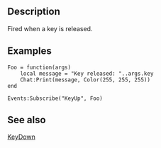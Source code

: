 {{Lua/Event|
  arguments = [[Lua/Client/Key|Key]] key
}}

==Description==

Fired when a key is released.

==Examples==

<syntaxhighlight>
Foo = function(args)
	local message = "Key released: "..args.key
	Chat:Print(message, Color(255, 255, 255))
end

Events:Subscribe("KeyUp", Foo)
</syntaxhighlight>

==See also==

[[Lua/Events/Client/KeyDown|KeyDown]]